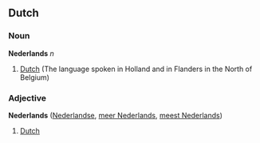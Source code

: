 ==Dutch==
===Noun===
'''Nederlands''' ''n''

# [[Dutch]] (The language spoken in Holland and in Flanders in the North of Belgium)

===Adjective===
'''Nederlands''' ([[Nederlandse]], [[meer Nederlands]], [[meest Nederlands]])

# [[Dutch]]